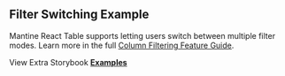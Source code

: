 
<Head>
  <title>{'Filter Switching Example - Mantine React Table Open Docs'}</title>
  <meta
    name="description"
    content="An example of Mantine React Table which shows how to let the user switch between multiple filtering modes."
  />
  <meta
    property="og:title"
    content="Filter Switching Mantine React Table Example"
  />
  <meta
    property="og:description"
    content="An example of Mantine React Table which shows how to let the user switch between multiple filtering modes."
  />
</Head>

## Filter Switching Example

Mantine React Table supports letting users switch between multiple filter modes. Learn more in the full [Column Filtering Feature Guide](/docs/guides/column-filtering).

<Examples isPage />

View Extra Storybook **[Examples](https://www.mantine-react-table-open.dev/?path=/story/prop-playground--default)**
